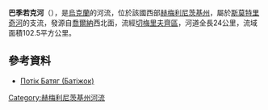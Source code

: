 '''巴季若克河'''（{{lang-uk|Батіжок}}），是[[烏克蘭|烏克蘭]]的河流，位於該國西部[[赫梅利尼茨基州|赫梅利尼茨基州]]，屬於[[斯莫特里奇河|斯莫特里奇河]]的支流，發源自[[喬爾納_(切梅里夫齊區)|喬爾納]]西北面，流經[[切梅里夫齊區|切梅里夫齊區]]，河道全長24公里，流域面積102.5平方公里。

==參考資料==
* [https://web.archive.org/web/20160324180453/http://vodgosp.km.ua/water-resources.php Потік Батяг (Батіжок)]

{{DEFAULTSORT:Батіжок}}
[[Category:赫梅利尼茨基州河流|Category:赫梅利尼茨基州河流]]


{{Ukraine-river-stub}}
